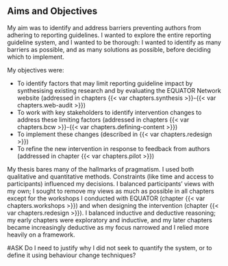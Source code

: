 ## Aims and Objectives

My aim was to identify and address barriers preventing authors from adhering to reporting guidelines. I wanted to explore the entire reporting guideline system, and I wanted to be thorough: I wanted to identify as many barriers as possible, and as many solutions as possible, before deciding which to implement.

My objectives were:

* To identify factors that may limit reporting guideline impact by synthesising existing research and by evaluating the EQUATOR Network website (addressed in chapters {{< var chapters.synthesis >}}-{{< var chapters.web-audit >}})
* To work with key stakeholders to identify intervention changes to address these limiting factors (addressed in chapters {{< var chapters.bcw >}}-{{< var chapters.defining-content >}})
* To implement these changes (described in {{< var chapters.redesign >}})
* To refine the new intervention in response to feedback from authors (addressed in chapter {{< var chapters.pilot >}})

My thesis bares many of the hallmarks of pragmatism. I used both qualitative and quantitative methods. Constraints (like time and access to participants) influenced my decisions. I balanced participants' views with my own; I sought to remove my views as much as possible in all chapters except for the workshops I conducted with EQUATOR (chapter {{< var chapters.workshops >}}) and when designing the intervention (chapter {{< var chapters.redesign >}}). I balanced inductive and deductive reasoning; my early chapters were exploratory and inductive, and my later chapters became increasingly deductive as my focus narrowed and I relied more heavily on a framework.

#ASK Do I need to justify why I did not seek to quantify the system, or to define it using behaviour change techniques?

<!-- My objective was also pragmatic. Some readers may wonder why I did not decide to quantify the "reporting guideline system" as much as possible. This would have been a challenging feat as the system itself is always changing as new guidelines are published and policies change. I could have sought a snapshot of how things are now, knowing it would be out of date in a matter of months. The system is also large. Others have tried to quantify parts of it. For example, EQUATOR is currently auditing their own database of reporting guidelines, and others have audited journal policies. But much of the system remains unquantified (e.g. nobody knows how many conferences endorse guidelines), or invisible (e.g., it would be challenging to look inside journal submission systems, or to observe the actions of editors and peer reviewers). 

This level of quantification felt unnecessary. Instead, I felt it was sufficient to understand the system on a macro level. Describing quantities as "few", "many", or "most" was sufficient for this, and EQUATOR staff often felt confident and experienced enough to guide me with many of these judgements. The exception is chapter {{< var chapters.web-audit >}} where I describe a service evaluation of the EQUATOR Network website, and where I quantify the number and behaviour of visitors. 

* Follow footsteps of other intervention designers (webconsort, cobweb) who create something new and compare to an existing version of (or part of) the system. But go beyond their work by describing and defining my intervention changes and their hypothesised mechanism of action. -->

